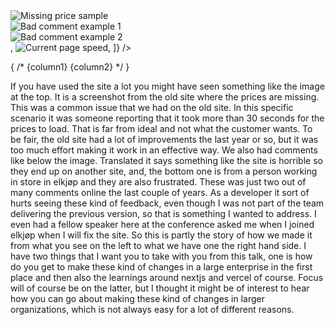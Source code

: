 
<TwoColumns>
    <Column title="From this">
      <div className="relative grid grid-rows-[40%_1fr_1fr] h-3/4 min-h-0 overflow-hidden">
        <div className="mx-auto flex flex-row justify-center min-h-0">
          <Image
            src={MissingPrices}
            alt="Missing price sample"
            className="object-contain min-h-0"
          />
        </div>
        <div className="flex flex-row justify-center mx-auto">
          <Image
            src={Comment1}
            alt="Bad comment example 1"
            className="object-contain"
          />
        </div>
        <div className="flex flex-row justify-center mx-auto">
          <Image
            src={Comment2}
            alt="Bad comment example 2"
            className="object-contain"
          />
        </div>
      </div>
    </Column>
    <Column title="To this">
      <div className="mx-auto flex flex-row justify-center">
        <ImageSwitch
          images={[
            <Image
              key={SpeedInsights.src}
              src={SpeedInsights}
              alt="Current speed insights"
            />,
            <Image
              key={PageSpeed.src}
              src={PageSpeed}
              alt="Current page speed"
            />,
          ]}
        />
      </div>
    </Column>
</TwoColumns>

{
  /* <Column title={titleColumn1}>{column1}</Column>
<Column title={titleColumn2}>{column2}</Column> */
}

  <Notes>
    If you have used the site a lot you might have seen something like the
    image at the top. It is a screenshot from the old site where the prices
    are missing. This was a common issue that we had on the old site. In
    this specific scenario it was someone reporting that it took more than
    30 seconds for the prices to load. That is far from ideal and not what
    the customer wants. To be fair, the old site had a lot of improvements
    the last year or so, but it was too much effort making it work in an
    effective way. We also had comments like below the image. Translated it
    says something like the site is horrible so they end up on another site,
    and, the bottom one is from a person working in store in elkjøp and they
    are also frustrated. These was just two out of many comments online the
    last couple of years. As a developer it sort of hurts seeing these kind
    of feedback, even though I was not part of the team delivering the
    previous version, so that is something I wanted to address. I even had a
    fellow speaker here at the conference asked me when I joined elkjøp when
    I will fix the site. So this is partly the story of how we made it from
    what you see on the left to what we have one the right hand side. I have
    two things that I want you to take with you from this talk, one is how
    do you get to make these kind of changes in a large enterprise in the
    first place and then also the learnings around nextjs and vercel of
    course. Focus will of course be on the latter, but I thought it might be
    of interest to hear how you can go about making these kind of changes in
    larger organizations, which is not always easy for a lot of different
    reasons.
  </Notes>